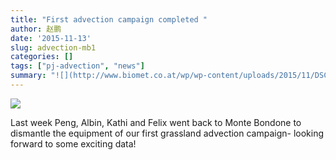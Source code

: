```yaml
---
title: "First advection campaign completed "
author: 赵鹏
date: '2015-11-13'
slug: advection-mb1
categories: []
tags: ["pj-advection", "news"]
summary: "![](http://www.biomet.co.at/wp/wp-content/uploads/2015/11/DSC06005-300x225.jpg)"
---
```


![](http://www.biomet.co.at/wp/wp-content/uploads/2015/11/DSC06005.jpg)

Last week Peng, Albin, Kathi and Felix went back to Monte Bondone to dismantle the equipment of our first grassland advection campaign- looking forward to some exciting data!